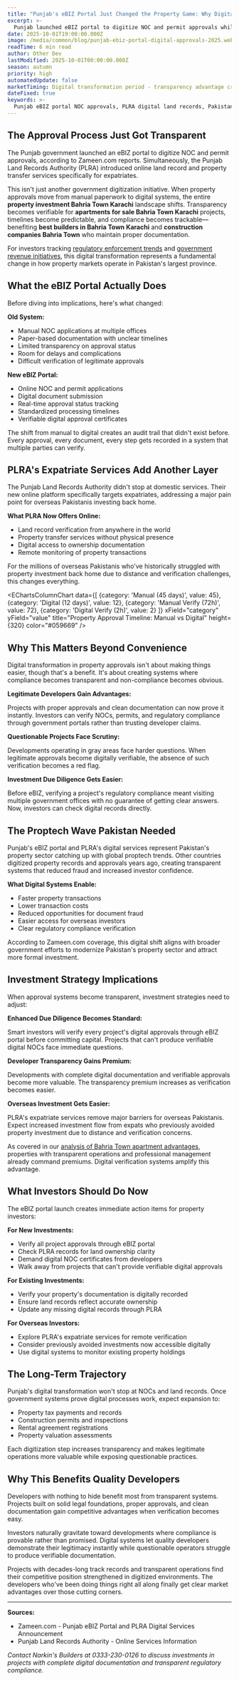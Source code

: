 ```yaml
---
title: "Punjab's eBIZ Portal Just Changed the Property Game: Why Digital NOC Approvals Matter for Your Investment"
excerpt: >-
  Punjab launched eBIZ portal to digitize NOC and permit approvals while PLRA offers online services for expats. Here's why this proptech shift makes transparent developers more valuable than ever.
date: 2025-10-01T19:00:00.000Z
image: /media/common/blog/punjab-ebiz-portal-digital-approvals-2025.webp
readTime: 6 min read
author: Other Dev
lastModified: 2025-10-01T00:00:00.000Z
season: autumn
priority: high
automatedUpdate: false
marketTiming: Digital transformation period - transparency advantage critical
dateFixed: true
keywords: >-
  Punjab eBIZ portal NOC approvals, PLRA digital land records, Pakistan proptech 2025, property investment transparency, digital property approvals Pakistan
---
```


## The Approval Process Just Got Transparent

The Punjab government launched an eBIZ portal to digitize NOC and permit approvals, according to Zameen.com reports. Simultaneously, the Punjab Land Records Authority (PLRA) introduced online land record and property transfer services specifically for expatriates.

This isn't just another government digitization initiative. When property approvals move from manual paperwork to digital systems, the entire **property investment Bahria Town Karachi** landscape shifts. Transparency becomes verifiable for **apartments for sale Bahria Town Karachi** projects, timelines become predictable, and compliance becomes trackable—benefiting **best builders in Bahria Town Karachi** and **construction companies Bahria Town** who maintain proper documentation.

For investors tracking [regulatory enforcement trends](/blog/2025/09/rda-regulatory-crackdown-illegal-housing-societies-september-2025) and [government revenue initiatives](/blog/2025/09/fbr-super-tax-200-billion-recovery-property-market-implications-september-2025), this digital transformation represents a fundamental change in how property markets operate in Pakistan's largest province.

## What the eBIZ Portal Actually Does

Before diving into implications, here's what changed:

**Old System:**
* Manual NOC applications at multiple offices
* Paper-based documentation with unclear timelines
* Limited transparency on approval status
* Room for delays and complications
* Difficult verification of legitimate approvals

**New eBIZ Portal:**
* Online NOC and permit applications
* Digital document submission
* Real-time approval status tracking
* Standardized processing timelines
* Verifiable digital approval certificates

The shift from manual to digital creates an audit trail that didn't exist before. Every approval, every document, every step gets recorded in a system that multiple parties can verify.

## PLRA's Expatriate Services Add Another Layer

The Punjab Land Records Authority didn't stop at domestic services. Their new online platform specifically targets expatriates, addressing a major pain point for overseas Pakistanis investing back home.

**What PLRA Now Offers Online:**
* Land record verification from anywhere in the world
* Property transfer services without physical presence
* Digital access to ownership documentation
* Remote monitoring of property transactions

For the millions of overseas Pakistanis who've historically struggled with property investment back home due to distance and verification challenges, this changes everything.

<EChartsColumnChart
  data={[
    {category: 'Manual (45 days)', value: 45},
    {category: 'Digital (12 days)', value: 12},
    {category: 'Manual Verify (72h)', value: 72},
    {category: 'Digital Verify (2h)', value: 2}
  ]}
  xField="category"
  yField="value"
  title="Property Approval Timeline: Manual vs Digital"
  height={320}
  color="#059669"
/>

## Why This Matters Beyond Convenience

Digital transformation in property approvals isn't about making things easier, though that's a benefit. It's about creating systems where compliance becomes transparent and non-compliance becomes obvious.

**Legitimate Developers Gain Advantages:**

Projects with proper approvals and clean documentation can now prove it instantly. Investors can verify NOCs, permits, and regulatory compliance through government portals rather than trusting developer claims.

**Questionable Projects Face Scrutiny:**

Developments operating in gray areas face harder questions. When legitimate approvals become digitally verifiable, the absence of such verification becomes a red flag.

**Investment Due Diligence Gets Easier:**

Before eBIZ, verifying a project's regulatory compliance meant visiting multiple government offices with no guarantee of getting clear answers. Now, investors can check digital records directly.

## The Proptech Wave Pakistan Needed

Punjab's eBIZ portal and PLRA's digital services represent Pakistan's property sector catching up with global proptech trends. Other countries digitized property records and approvals years ago, creating transparent systems that reduced fraud and increased investor confidence.

**What Digital Systems Enable:**

* Faster property transactions
* Lower transaction costs
* Reduced opportunities for document fraud
* Easier access for overseas investors
* Clear regulatory compliance verification

According to Zameen.com coverage, this digital shift aligns with broader government efforts to modernize Pakistan's property sector and attract more formal investment.

## Investment Strategy Implications

When approval systems become transparent, investment strategies need to adjust:

**Enhanced Due Diligence Becomes Standard:**

Smart investors will verify every project's digital approvals through eBIZ portal before committing capital. Projects that can't produce verifiable digital NOCs face immediate questions.

**Developer Transparency Gains Premium:**

Developments with complete digital documentation and verifiable approvals become more valuable. The transparency premium increases as verification becomes easier.

**Overseas Investment Gets Easier:**

PLRA's expatriate services remove major barriers for overseas Pakistanis. Expect increased investment flow from expats who previously avoided property investment due to distance and verification concerns.

As covered in our [analysis of Bahria Town apartment advantages](/blog/2025/09/real-cost-benefits-bahria-town-apartments-vs-houses), properties with transparent operations and professional management already command premiums. Digital verification systems amplify this advantage.

## What Investors Should Do Now

The eBIZ portal launch creates immediate action items for property investors:

**For New Investments:**
* Verify all project approvals through eBIZ portal
* Check PLRA records for land ownership clarity
* Demand digital NOC certificates from developers
* Walk away from projects that can't provide verifiable digital approvals

**For Existing Investments:**
* Verify your property's documentation is digitally recorded
* Ensure land records reflect accurate ownership
* Update any missing digital records through PLRA

**For Overseas Investors:**
* Explore PLRA's expatriate services for remote verification
* Consider previously avoided investments now accessible digitally
* Use digital systems to monitor existing property holdings

## The Long-Term Trajectory

Punjab's digital transformation won't stop at NOCs and land records. Once government systems prove digital processes work, expect expansion to:

* Property tax payments and records
* Construction permits and inspections
* Rental agreement registrations
* Property valuation assessments

Each digitization step increases transparency and makes legitimate operations more valuable while exposing questionable practices.

## Why This Benefits Quality Developers

Developers with nothing to hide benefit most from transparent systems. Projects built on solid legal foundations, proper approvals, and clean documentation gain competitive advantages when verification becomes easy.

Investors naturally gravitate toward developments where compliance is provable rather than promised. Digital systems let quality developers demonstrate their legitimacy instantly while questionable operators struggle to produce verifiable documentation.

Projects with decades-long track records and transparent operations find their competitive position strengthened in digitized environments. The developers who've been doing things right all along finally get clear market advantages over those cutting corners.

---

**Sources:**
* Zameen.com - Punjab eBIZ Portal and PLRA Digital Services Announcement
* Punjab Land Records Authority - Online Services Information

*Contact Narkin's Builders at 0333-230-0126 to discuss investments in projects with complete digital documentation and transparent regulatory compliance.*
